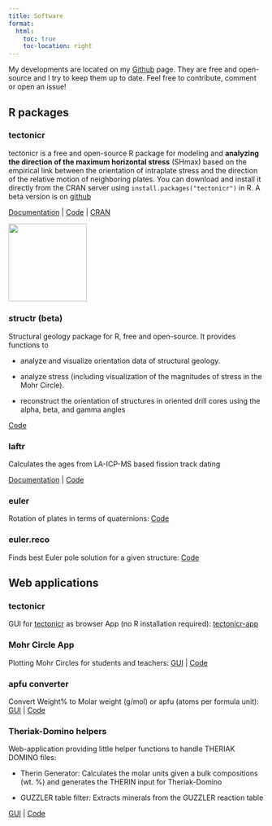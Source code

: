 ```yaml
---
title: Software
format:
  html:
    toc: true
    toc-location: right
---
```


My developments are located on my [Github](https://github.com/tobiste/) page. They are free and open-source and I try to keep them up to date. Feel free to contribute, comment or open an issue!

## R packages

### tectonicr {#sec-tectonicr}

::: {.grid}

::: {.g-col-8}
tectonicr is a free and open-source R package for modeling and **analyzing the direction of the maximum horizontal stress** (SHmax) based on the empirical link between the orientation of intraplate stress and the direction of the relative motion of neighboring plates. You can download and install it directly from the CRAN server using `install.packages("tectonicr")` in R. A beta version is on [github](https://github.com/tobiste/tectonicr/)

[Documentation](https://tobiste.github.io/tectonicr/index.html) \| [Code](https://github.com/tobiste/tectonicr/) \| [CRAN](https://cloud.r-project.org/web/packages/tectonicr/index.html)
:::

::: {.g-col-4}
![](pictures/logo_hi.png){width="1.6in"}
:::

:::

### structr (beta)

Structural geology package for R, free and open-source. It provides functions to

-   analyze and visualize orientation data of structural geology.

-   analyze stress (including visualization of the magnitudes of stress in the Mohr Circle).

-   reconstruct the orientation of structures in oriented drill cores using the alpha, beta, and gamma angles

[Code](https://github.com/tobiste/structr)

### laftr

Calculates the ages from LA-ICP-MS based fission track dating

[Documentation](https://tobiste.github.io/laftr/) \| [Code](https://github.com/tobiste/laftr)

### euler

Rotation of plates in terms of quaternions: [Code](https://github.com/tobiste/euler)

### euler.reco

Finds best Euler pole solution for a given structure: [Code](https://github.com/tobiste/euler.reco)

## Web applications

### tectonicr

GUI for [tectonicr](#sec-tectonicr) as browser App (no R installation required): [tectonicr-app](https://tobiste.shinyapps.io/tectonicr-app/)

### Mohr Circle App

Plotting Mohr Circles for students and teachers: [GUI](https://tobiste.shinyapps.io/Mohr_Circle_App/) \| [Code](https://github.com/tobiste/Mohr_Circle_App)

### apfu converter

Convert Weight% to Molar weight (g/mol) or apfu (atoms per formula unit): [GUI](https://tobiste.shinyapps.io/apfu_converter/%22) \| [Code](https://github.com/tobiste/apfu_converter)

### Theriak-Domino helpers

Web-application providing little helper functions to handle THERIAK DOMINO files:

-   Therin Generator: Calculates the molar units given a bulk compositions (wt. %) and generates the THERIN input for Theriak-Domino

-   GUZZLER table filter: Extracts minerals from the GUZZLER reaction table

[GUI](https://tobiste.shinyapps.io/Bulk_to_therin/) \| [Code](https://github.com/tobiste/Bulk_to_therin)
